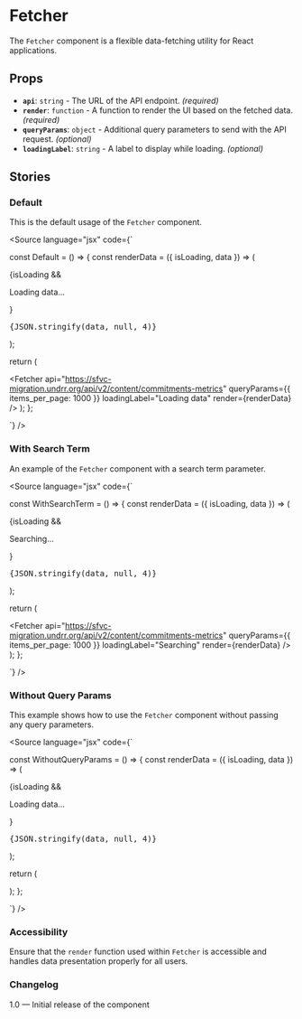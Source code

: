 
<Meta of={FetcherStories} />

# Fetcher

The `Fetcher` component is a flexible data-fetching utility for React applications.

## Props

- **`api`**: `string` - The URL of the API endpoint. _(required)_
- **`render`**: `function` - A function to render the UI based on the fetched data. _(required)_
- **`queryParams`**: `object` - Additional query parameters to send with the API request. _(optional)_
- **`loadingLabel`**: `string` - A label to display while loading. _(optional)_

## Stories

### Default

This is the default usage of the `Fetcher` component.

<Canvas>
  <Story of={FetcherStories.Default} />
</Canvas>

<Source
  language="jsx"
  code={`

const Default = () => {
const renderData = ({ isLoading, data }) => (

<div>
  {isLoading && <p>Loading data...</p>}
  <pre>{JSON.stringify(data, null, 4)}</pre>
</div>
);

return (

<Fetcher
  api="https://sfvc-migration.undrr.org/api/v2/content/commitments-metrics"
  queryParams={{ items_per_page: 1000 }}
  loadingLabel="Loading data"
  render={renderData}
/>
); };

`}
/>

### With Search Term

An example of the `Fetcher` component with a search term parameter.

<Canvas>
  <Story of={FetcherStories.WithSearchTerm} />
</Canvas>

<Source
  language="jsx"
  code={`

const WithSearchTerm = () => {
const renderData = ({ isLoading, data }) => (

<div>
  {isLoading && <p>Searching...</p>}
  <pre>{JSON.stringify(data, null, 4)}</pre>
</div>
);

return (

<Fetcher
  api="https://sfvc-migration.undrr.org/api/v2/content/commitments-metrics"
  queryParams={{ items_per_page: 1000 }}
  loadingLabel="Searching"
  render={renderData}
/>
); };

`}
/>

### Without Query Params

This example shows how to use the `Fetcher` component without passing any query parameters.

<Canvas>
  <Story of={FetcherStories.WithoutQueryParams} />
</Canvas>

<Source
  language="jsx"
  code={`

const WithoutQueryParams = () => {
const renderData = ({ isLoading, data }) => (

<div>
  {isLoading && <p>Loading data...</p>}
  <pre>{JSON.stringify(data, null, 4)}</pre>
</div>
);

return (

<Fetcher
  api="https://sfvc-migration.undrr.org/api/v2/content/commitments-metrics"
  loadingLabel="Loading data"
  render={renderData}
/>
); };

`}
/>

### Accessibility

Ensure that the `render` function used within `Fetcher` is accessible and handles data presentation properly for all users.

### Changelog

1.0 — Initial release of the component
